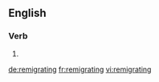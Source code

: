 ==English==

===Verb===
{{head|en|present participle}}

# {{present participle of|remigrate|lang=en|nocat=1}}

[[de:remigrating]]
[[fr:remigrating]]
[[vi:remigrating]]